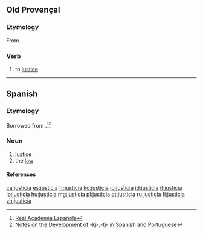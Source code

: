 ==Old Provençal==

===Etymology===
From {{etyl|la|pro}} {{term|iustitia|iūstitia|justice|lang=la}}.

===Verb===
{{pro-noun|f|-}}

# to [[justice]]

----

==Spanish==

===Etymology===
Borrowed from {{etyl|la|es}} {{term|iustitia|iūstitia|justice|lang=la}}.<ref>[http://buscon.rae.es/draeI/SrvltConsulta?TIPO_BUS=3&LEMA=velar Real Academia Española]</ref><ref>[http://www6.ocn.ne.jp/~wil/kjtj07.12.13.pdf Notes on the Development of -kj-,-tj- in Spanish and Portuguese]</ref>

===Noun===
{{es-noun|f|-}}

# [[justice]]
# the [[law]]

====References====
<references/>

[[ca:justicia]]
[[es:justicia]]
[[fr:justicia]]
[[ko:justicia]]
[[io:justicia]]
[[id:justicia]]
[[it:justicia]]
[[lo:justicia]]
[[hu:justicia]]
[[mg:justicia]]
[[pl:justicia]]
[[pt:justicia]]
[[ru:justicia]]
[[fi:justicia]]
[[zh:justicia]]